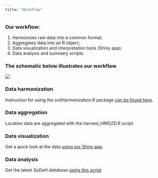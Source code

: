 ```yaml
---
title: "Workflow"
---
```


<!-- Start Writing Below in Markdown -->

### Our workflow: 
1) Harmonizes raw data into a common format; 
2) Aggregates data into an R object;
3) Data visualization and interpretation tools (Shiny app);
4) Data analysis and summary scripts.

### The schematic below illustrates our workflow
![ ](images/Fig3.png)

~ 

### Data harmonization

Instruction for using the soilHarmonization.R package [can be found here](https://github.com/srearl/soilHarmonization).


### Data aggregation 

Location data are aggregated with the harvest_HMGZD.R script


### Data visualization

Get a quick look at the data [using our Shiny app](https://cosima.nceas.ucsb.edu/lter-som/).


### Data analysis 

Get the latest _SoDaH database_ [using this script](https://github.com/lter/lterwg-som/blob/master/data-processing/get_latest_som.R)
